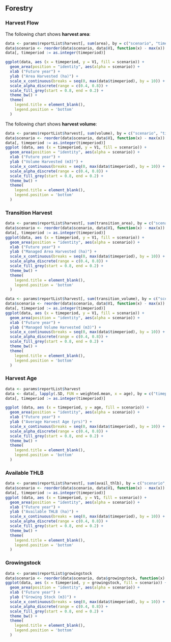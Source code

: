 ## Forestry

### Harvest Flow

The following chart shows **harvest area**:

```r
data <- params$reportList$harvest[, sum(area), by = c("scenario", "timeperiod")]
data$scenario <- reorder(data$scenario, data$V1, function(x) - max(x))
data[, timeperiod := as.integer(timeperiod)]

ggplot(data, aes (x = timeperiod, y = V1, fill = scenario)) +
  geom_area(position = "identity", aes(alpha = scenario)) +
  xlab ("Future year") +
  ylab ("Area Harvested (ha)") +
  scale_x_continuous(breaks = seq(0, max(data$timeperiod), by = 10)) +
  scale_alpha_discrete(range = c(0.4, 0.8)) +
  scale_fill_grey(start = 0.8, end = 0.2) +
  theme_bw() +
  theme(
    legend.title = element_blank(),
    legend.position = 'bottom'
  )
```

The following chart shows **harvest volume**:

```r
data <- params$reportList$harvest[, sum(volume), by = c("scenario", "timeperiod")]
data$scenario <- reorder(data$scenario, data$V1, function(x) - max(x))
data[, timeperiod := as.integer(timeperiod)]
ggplot (data, aes (x = timeperiod, y = V1, fill = scenario)) +
  geom_area(position = "identity", aes(alpha = scenario)) +
  xlab ("Future year") +
  ylab ("Volume Harvested (m3)") +
  scale_x_continuous(breaks = seq(0, max(data$timeperiod), by = 10)) +
  scale_alpha_discrete(range = c(0.4, 0.8)) +
  scale_fill_grey(start = 0.8, end = 0.2) +
  theme_bw() +
  theme(
    legend.title = element_blank(),
    legend.position = 'bottom'
  )
```

### Transition Harvest

```r
data <- params$reportList$harvest[, sum(transition_area), by = c("scenario", "timeperiod")]
data$scenario <- reorder(data$scenario, data$V1, function(x) - max(x))
data[, timeperiod := as.integer(timeperiod)]
ggplot(data, aes (x = timeperiod, y = V1, fill = scenario)) +
  geom_area(position = "identity", aes(alpha = scenario)) +
  xlab ("Future year") +
  ylab ("Managed Area Harvested (ha)") +
  scale_x_continuous(breaks = seq(0, max(data$timeperiod), by = 10)) +
  scale_alpha_discrete(range = c(0.4, 0.8)) +
  scale_fill_grey(start = 0.8, end = 0.2) +
  theme_bw() +
  theme(
    legend.title = element_blank(),
    legend.position = 'bottom'
  )
```

```r
data <- params$reportList$harvest[, sum(transition_volume), by = c("scenario", "timeperiod")]
data$scenario <- reorder(data$scenario, data$V1, function(x) - max(x))
data[, timeperiod := as.integer(timeperiod)]
ggplot(data, aes (x = timeperiod, y = V1, fill = scenario)) +
  geom_area(position = "identity", aes(alpha = scenario)) +
  xlab ("Future year") +
  ylab ("Managed Volume Harvested (m3)") +
  scale_x_continuous(breaks = seq(0, max(data$timeperiod), by = 10)) +
  scale_alpha_discrete(range = c(0.4, 0.8)) +
  scale_fill_grey(start = 0.8, end = 0.2) +
  theme_bw() +
  theme(
    legend.title = element_blank(),
    legend.position = 'bottom'
  )
```

### Harvest Age

```r
data <- params$reportList$harvest
data <- data[, lapply(.SD, FUN = weighted.mean, x = age), by = c("timeperiod", "scenario"), .SDcols = 'age']
data[, timeperiod := as.integer(timeperiod)]

ggplot (data, aes (x = timeperiod, y = age, fill = scenario)) +
  geom_area(position = "identity", aes(alpha = scenario)) +
  xlab ("Future year") +
  ylab ("Average Harvest Age (yrs)") +
  scale_x_continuous(breaks = seq(0, max(data$timeperiod), by = 10)) +
  scale_alpha_discrete(range = c(0.4, 0.8)) +
  scale_fill_grey(start = 0.8, end = 0.2) +
  theme_bw() +
  theme(
    legend.title = element_blank(),
    legend.position = 'bottom'
  )
```

### Available THLB

```r
data <- params$reportList$harvest[, sum(avail_thlb), by = c("scenario", "timeperiod")]
data$scenario <- reorder(data$scenario, data$V1, function(x) - max(x))
data[, timeperiod := as.integer(timeperiod)]
ggplot (data, aes (x = timeperiod, y = V1, fill = scenario)) +
  geom_area(position = "identity", aes(alpha = scenario)) +
  xlab ("Future year") +
  ylab ("Available THLB (ha)") +
  scale_x_continuous(breaks = seq(0, max(data$timeperiod), by = 10)) +
  scale_alpha_discrete(range = c(0.4, 0.8)) +
  scale_fill_grey(start = 0.8, end = 0.2) +
  theme_bw() +
  theme(
    legend.title = element_blank(),
    legend.position = 'bottom'
  )
```

### Growingstock

```r
data <- params$reportList$growingstock
data$scenario <- reorder(data$scenario, data$growingstock, function(x) - max(x))
ggplot(data, aes (x = timeperiod, y = growingstock, fill = scenario)) +
  geom_area(position = "identity", aes(alpha = scenario)) +
  xlab ("Future year") +
  ylab ("Growing Stock (m3)") +
  scale_x_continuous(breaks = seq(0, max(data$timeperiod), by = 10)) +
  scale_alpha_discrete(range = c(0.4, 0.8)) +
  scale_fill_grey(start = 0.8, end = 0.2) +
  theme_bw() +
  theme(
    legend.title = element_blank(),
    legend.position = 'bottom'
  )
```

